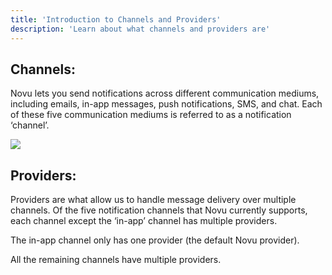 ```yaml
---
title: 'Introduction to Channels and Providers'
description: 'Learn about what channels and providers are'
---
```


## Channels:

Novu lets you send notifications across different communication mediums, including emails, in-app messages, push notifications, SMS, and chat. Each of these five communication mediums is referred to as a notification ‘channel’.

<Frame caption="There are five channels in Novu"><img src="/images/channels.gif" /> </Frame>

## Providers:

Providers are what allow us to handle message delivery over multiple channels. Of the five notification channels that Novu currently supports, each channel except the ‘in-app’ channel has multiple providers.

The in-app channel only has one provider (the default Novu provider). 

All the remaining channels have multiple providers.